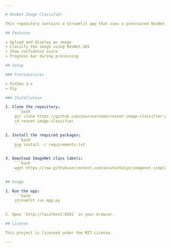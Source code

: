 ```yaml
---

# ResNet Image Classifier

This repository contains a Streamlit app that uses a pretrained ResNet-101 model to classify images.

## Features

- Upload and display an image
- Classify the image using ResNet-101
- Show confidence score
- Progress bar during processing

## Setup

### Prerequisites

- Python 3.x
- Pip

### Installation

1. Clone the repository:
    ```bash
    git clone https://github.com/yourusername/resnet-image-classifier.git
    cd resnet-image-classifier
    ```

2. Install the required packages:
    ```bash
    pip install -r requirements.txt
    ```

3. Download ImageNet class labels:
    ```bash
    wget https://raw.githubusercontent.com/anishathalye/imagenet-simple-labels/master/imagenet-simple-labels.json -O imagenet_classes.txt
    ```

## Usage

1. Run the app:
    ```bash
    streamlit run app.py
    ```

2. Open `http://localhost:8501` in your browser.

## License

This project is licensed under the MIT License.

---
```

